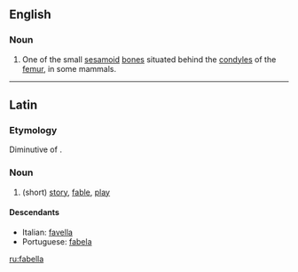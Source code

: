 ==English==

===Noun===
{{en-noun|fabellae}}

# {{context|anatomy}} One of the small [[sesamoid]] [[bone]]s situated behind the [[condyles]] of the [[femur]], in some mammals.

----

==Latin==

===Etymology===
Diminutive of {{term|fabula|lang=la}}.

===Noun===
{{head|la|noun}}

# (short) [[story]], [[fable]], [[play]]

====Descendants====
* Italian: [[favella]]
* Portuguese: [[fabela]]

[[ru:fabella]]
